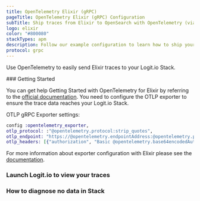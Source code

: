 ```yaml
---
title: OpenTelemetry Elixir (gRPC)
pageTitle: OpenTelemetry Elixir (gRPC) Configuration
subTitle: Ship traces from Elixir to OpenSearch with OpenTelemetry (via gRPC)
logo: elixir
color: "#800080"
stackTypes: apm
description: Follow our example configuration to learn how to ship your Elixir program traces to OpenSearch. Send Elixir program traces to Logit.io.
protocol: grpc
---
```


Use OpenTelemetry to easily send Elixir traces to your Logit.io Stack.

<Steps>
  ### Getting Started

  You can get help Getting Started with OpenTelemetry for Elixir by referring 
  to the [official documentation](https://opentelemetry.io/docs/instrumentation/erlang/getting-started/). 
  You need to configure the OTLP exporter to ensure the trace data reaches your Logit.io Stack.
  
  OTLP gRPC Exporter settings:

  ```elixir copy showLineNumbers /"@opentelemetry.protocol:strip_quotes"/ /@opentelemetry.endpointAddress/ /@opentelemetry.port/ /@opentelemetry.base64encodedAuthString/
  config :opentelemetry_exporter,
  otlp_protocol: :"@opentelemetry.protocol:strip_quotes",
  otlp_endpoint: "https://@opentelemetry.endpointAddress:@opentelemetry.port",
  otlp_headers: [{"authorization", "Basic @opentelemetry.base64encodedAuthString" }]
  ```

  For more information about exporter configuration with Elixir please see the 
  [documentation](https://opentelemetry.io/docs/instrumentation/erlang/exporters/).

  ### Launch Logit.io to view your traces

  <LaunchStack utmMedium="apm" utmCampaign="elixir" source="apm_elixir_grpc" />

  ### How to diagnose no data in Stack

  <DiagnoseNoData />
</Steps>